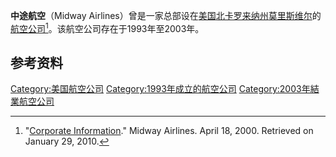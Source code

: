 {{expand|time=2016-11-04T23:36:37+00:00}}
{{refimprove|time=2016-11-04T23:36:37+00:00}}
{{Infobox airline
| airline          = 中途航空 <br> Midway Airlines
| image            = Midway Airlines Boeing 737-700 KvW.jpg
| image_size       = 250
| alt              = 
| IATA             = JI
| ICAO             = MDW
| callsign         = MIDWAY
| founded          = 1993年11月15日<ref name="NAAH">{{cite book|last=Norwood|first=Tom|author2=Wegg, John|title=North American Airlines Handbook|publisher=Airways International|location=Sandpoint, ID|year=2002|edition=3rd|isbn=0-9653993-8-9|url=http://www.airwaysnews.com|page=70|deadurl=yes|archiveurl=https://web.archive.org/web/20161128070750/http://airwaysnews.com/|archivedate=2016-11-28|access-date=2021-02-14}}</ref>
| commenced        = 
| ceased           = 2003年10月30日
| aoc              = 
| bases            = 
| hubs             = {{nowrap| {{USA}} [[罗利达拉姆国际机场|罗利达拉姆国际机场]]}}
| secondary_hubs   = 
| focus_cities     = 
| frequent_flyer   = {{nowrap|AAdvantage（通过[[美国航空|美国航空]]）}}
| lounge           = 
| alliance         = 
| subsidiaries     = 
| fleet_size       = 33
| destinations     = 33
| company_slogan   = 
| parent           = 
| headquarters     = {{USA}} [[北卡罗来纳州|北卡罗来纳州]] [[莫里斯维尔|莫里斯维尔]]
| key_people       = Robert R. Ferguson（[[首席执行官|首席执行官]]）
| website          = [http://web.archive.org/web/*/http://midwayair.com/ Midwayair.com]
}}

'''中途航空'''（Midway Airlines）曾是一家总部设在[[美国|美国]][[北卡罗来纳州|北卡罗来纳州]][[莫里斯维尔|莫里斯维尔]]的[[航空公司|航空公司]]<ref>"[https://web.archive.org/web/20000418205805/http://midwayair.com/corp.html Corporate Information]." Midway Airlines. April 18, 2000. Retrieved on January 29, 2010.</ref>。该航空公司存在于1993年至2003年。

==参考资料==
{{reflist}}

[[Category:美国航空公司|Category:美国航空公司]]
[[Category:1993年成立的航空公司|Category:1993年成立的航空公司]]
[[Category:2003年結業航空公司|Category:2003年結業航空公司]]